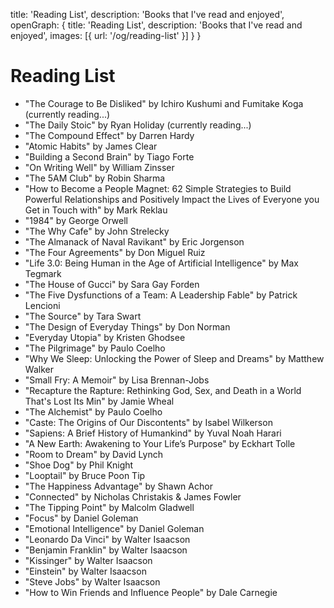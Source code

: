   title: 'Reading List',
  description: 'Books that I've read and enjoyed',
  openGraph: {
    title: 'Reading List',
    description: 'Books that I've read and enjoyed',
    images: [{ url: '/og/reading-list' }]
  }
}

# Reading List

- "The Courage to Be Disliked" by Ichiro Kushumi and Fumitake Koga (currently reading...)
- "The Daily Stoic" by Ryan Holiday (currently reading...)
- "The Compound Effect" by Darren Hardy
- "Atomic Habits" by James Clear
- "Building a Second Brain" by Tiago Forte
- "On Writing Well" by William Zinsser
- "The 5AM Club" by Robin Sharma
- "How to Become a People Magnet: 62 Simple Strategies to Build Powerful Relationships and Positively Impact the Lives of Everyone you Get in Touch with" by Mark Reklau
- "1984" by George Orwell
- "The Why Cafe" by John Strelecky
- "The Almanack of Naval Ravikant" by Eric Jorgenson
- "The Four Agreements" by Don Miguel Ruiz
- "Life 3.0: Being Human in the Age of Artificial Intelligence" by Max Tegmark
- "The House of Gucci" by Sara Gay Forden
- "The Five Dysfunctions of a Team: A Leadership Fable" by Patrick Lencioni
- "The Source" by Tara Swart
- "The Design of Everyday Things" by Don Norman
- "Everyday Utopia" by Kristen Ghodsee
- "The Pilgrimage" by Paulo Coelho
- "Why We Sleep: Unlocking the Power of Sleep and Dreams" by Matthew Walker
- "Small Fry: A Memoir" by Lisa Brennan-Jobs
- "Recapture the Rapture: Rethinking God, Sex, and Death in a World That's Lost Its Min" by Jamie Wheal
- "The Alchemist" by Paulo Coelho
- "Caste: The Origins of Our Discontents" by Isabel Wilkerson
- "Sapiens: A Brief History of Humankind" by Yuval Noah Harari
- "A New Earth: Awakening to Your Life’s Purpose" by Eckhart Tolle
- "Room to Dream" by David Lynch
- "Shoe Dog" by Phil Knight
- "Looptail" by Bruce Poon Tip
- "The Happiness Advantage" by Shawn Achor
- "Connected" by Nicholas Christakis & James Fowler
- "The Tipping Point" by Malcolm Gladwell
- "Focus" by Daniel Goleman
- "Emotional Intelligence" by Daniel Goleman
- "Leonardo Da Vinci" by Walter Isaacson
- "Benjamin Franklin" by Walter Isaacson
- "Kissinger" by Walter Isaacson
- "Einstein" by Walter Isaacson
- "Steve Jobs" by Walter Isaacson
- "How to Win Friends and Influence People" by Dale Carnegie